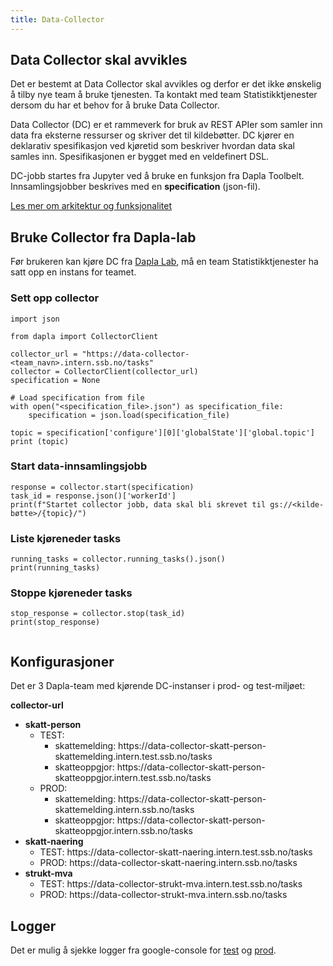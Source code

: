 ```yaml
---
title: Data-Collector
---
```


::: {.callout-warning}
## Data Collector skal avvikles

Det er bestemt at Data Collector skal avvikles og derfor er det ikke ønskelig å tilby nye team å bruke tjenesten. Ta kontakt med team Statistikktjenester dersom du har et behov for å bruke Data Collector. 
:::

Data Collector (DC) er et rammeverk for bruk av REST APIer som samler inn data fra eksterne ressurser og skriver det til kildebøtter. DC kjører en deklarativ spesifikasjon ved kjøretid som beskriver hvordan data skal samles inn. Spesifikasjonen er bygget med en veldefinert DSL.

DC-jobb startes fra Jupyter ved å bruke en funksjon fra Dapla Toolbelt. Innsamlingsjobber beskrives med en  **specification** (json-fil).
 
 [Les mer om arkitektur og funksjonalitet](https://statistics-norway.atlassian.net/wiki/spaces/DAPLA/pages/3409772746/Data+Collector)


## Bruke Collector fra Dapla-lab

Før brukeren kan kjøre DC fra [Dapla Lab](./dapla-lab.qmd), må en team Statistikktjenester ha satt opp en instans for teamet. 

### Sett opp collector

```.python
import json

from dapla import CollectorClient

collector_url = "https://data-collector-<team_navn>.intern.ssb.no/tasks"
collector = CollectorClient(collector_url)
specification = None

# Load specification from file
with open("<specification_file>.json") as specification_file:
    specification = json.load(specification_file)

topic = specification['configure'][0]['globalState']['global.topic']
print (topic)

```

### Start data-innsamlingsjobb

```.python
response = collector.start(specification)
task_id = response.json()['workerId']
print(f"Startet collector jobb, data skal bli skrevet til gs://<kilde-bøtte>/{topic}/")

```

### Liste kjøreneder tasks

```.python
running_tasks = collector.running_tasks().json()
print(running_tasks)

```

### Stoppe kjøreneder tasks

```.python

stop_response = collector.stop(task_id)
print(stop_response)
     
```

## Konfigurasjoner

Det er 3 Dapla-team med kjørende DC-instanser i prod- og test-miljøet: 

**collector-url**

- **skatt-person**
  - TEST:
    - skattemelding: https://data-collector-skatt-person-skattemelding.intern.test.ssb.no/tasks
    - skatteoppgjor: https://data-collector-skatt-person-skatteoppgjor.intern.test.ssb.no/tasks
  - PROD: 
    - skattemelding: https://data-collector-skatt-person-skattemelding.intern.ssb.no/tasks
    - skatteoppgjor: https://data-collector-skatt-person-skatteoppgjor.intern.ssb.no/tasks

- **skatt-naering**
  - TEST: https://data-collector-skatt-naering.intern.test.ssb.no/tasks
  - PROD: https://data-collector-skatt-naering.intern.ssb.no/tasks

- **strukt-mva**
  - TEST: https://data-collector-strukt-mva.intern.test.ssb.no/tasks
  - PROD: https://data-collector-strukt-mva.intern.ssb.no/tasks  
 
## Logger

Det er mulig å sjekke logger fra google-console for [test](https://console.cloud.google.com/logs/query?hl=en&project=nais-test-19b2) og [prod](https://console.cloud.google.com/logs/query?hl=en&project=nais-prod-1338).

